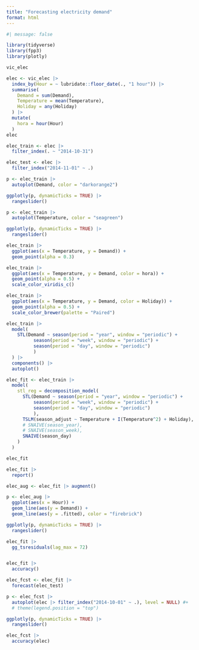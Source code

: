 ```yaml
---
title: "Forecasting electricity demand"
format: html
---
```


```r
#| message: false

library(tidyverse)
library(fpp3)
library(plotly)
```

```r
vic_elec
```

```r
elec <- vic_elec |> 
  index_by(Hour = ~ lubridate::floor_date(., "1 hour")) |> 
  summarise(
    Demand = sum(Demand),
    Temperature = mean(Temperature),
    Holiday = any(Holiday)
  ) |> 
  mutate(
    hora = hour(Hour)
  )
elec

elec_train <- elec |> 
  filter_index(. ~ "2014-10-31")

elec_test <- elec |> 
  filter_index("2014-11-01" ~ .)
```

```r
p <- elec_train |> 
  autoplot(Demand, color = "darkorange2")

ggplotly(p, dynamicTicks = TRUE) |> 
  rangeslider()
```

```r
p <- elec_train |> 
  autoplot(Temperature, color = "seagreen")

ggplotly(p, dynamicTicks = TRUE) |> 
  rangeslider()
```

```r
elec_train |> 
  ggplot(aes(x = Temperature, y = Demand)) +
  geom_point(alpha = 0.3)
```

```r
elec_train |> 
  ggplot(aes(x = Temperature, y = Demand, color = hora)) +
  geom_point(alpha = 0.5) +
  scale_color_viridis_c()

elec_train |> 
  ggplot(aes(x = Temperature, y = Demand, color = Holiday)) +
  geom_point(alpha = 0.5) +
  scale_color_brewer(palette = "Paired")
```

```r
elec_train |> 
  model(
    STL(Demand ~ season(period = "year", window = "periodic") + 
          season(period = "week", window = "periodic") +
          season(period = "day", window = "periodic")
          )
  ) |> 
  components() |> 
  autoplot()
```

```r
elec_fit <- elec_train |> 
  model(
    stl_reg = decomposition_model(
      STL(Demand ~ season(period = "year", window = "periodic") + 
          season(period = "week", window = "periodic") +
          season(period = "day", window = "periodic")
          ),
      TSLM(season_adjust ~ Temperature + I(Temperature^2) + Holiday),
      # SNAIVE(season_year),
      # SNAIVE(season_week),
      SNAIVE(season_day)
    )
  )

elec_fit

elec_fit |> 
  report()

elec_aug <- elec_fit |> augment()

p <- elec_aug |> 
  ggplot(aes(x = Hour)) +
  geom_line(aes(y = Demand)) +
  geom_line(aes(y = .fitted), color = "firebrick")

ggplotly(p, dynamicTicks = TRUE) |> 
  rangeslider()
```

```r
elec_fit |> 
  gg_tsresiduals(lag_max = 72)


elec_fit |> 
  accuracy()
```

```r
elec_fcst <- elec_fit |>
  forecast(elec_test)

p <- elec_fcst |> 
  autoplot(elec |> filter_index("2014-10-01" ~ .), level = NULL) #+ 
  # theme(legend.position = "top")

ggplotly(p, dynamicTicks = TRUE) |> 
  rangeslider()
```

```r
elec_fcst |> 
  accuracy(elec)
```
